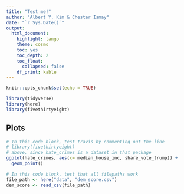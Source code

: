 ```yaml
---
title: "Test me!"
author: "Albert Y. Kim & Chester Ismay"
date: "`r Sys.Date()`"
output:
  html_document:
    highlight: tango
    theme: cosmo
    toc: yes
    toc_depth: 2
    toc_float:
      collapsed: false
    df_print: kable
---
```


```r
knitr::opts_chunk$set(echo = TRUE)

library(tidyverse)
library(here)
library(fivethirtyeight)
```

## Plots

```r
# In this code block, test travis by commenting out the line
# library(fivethirtyeight)
# above, since hate_crimes is a dataset in that package
ggplot(hate_crimes, aes(x= median_house_inc, share_vote_trump)) +
  geom_point()
```

```r
# In this code block, test that all filepaths work
file_path <- here("data", "dem_score.csv")
dem_score <- read_csv(file_path)
```




